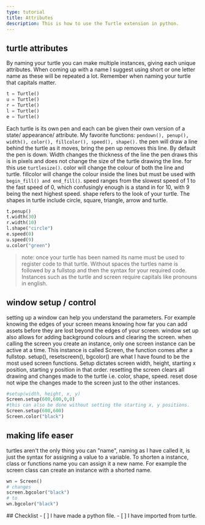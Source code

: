 ```yaml
---
type: tutorial
title: Attributes
description: This is how to use the Turtle extension in python.
---
```




## turtle attributes

By naming your turtle you can make multiple instances, giving each unique attributes. When coming up with a name I suggest using short or one letter name as these will be repeated a lot. Remember when naming your turtle that capitals matter.

``` python
t = Turtle()
u = Turtle()
r = Turtle()
l = Turtle()
e = Turtle()
```

Each turtle is its own pen and each can be given their own version of a state/ appearance/ attribute. 
My favorite functions: ``` pendown(), penup(), width(), color(), fillcolor(), speed(), shape(). ```
the pen will draw a line behind the turtle as it moves, bring the pen up removes this line. By default the pen is down. 
Width changes the thickness of the line the pen draws this is in pixels and does not change the size of the turtle drawing the line. for this use ``` turtlesize() ```. color will change the colour of both the line and turtle. fillcolor will change the colour inside the lines but must be used with ``` begin_fill() and end_fill() ```. speed ranges from the slowest speed of 1 to the fast speed of 0, which confusingly enough is a stand in for 10, with 9 being the next highest speed. shape refers to the look of your turtle. The shapes in turtle include circle, square, triangle, arrow and turtle.

``` python
t.penup()
t.width(30)
r.width(10)
l.shape("circle")
e.speed(0)
u.speed(9)
u.color("green") 
```

> note: once your turtle has been named its name must be used to register code to that turtle. Without spaces the turtles name is followed by a fullstop and then the syntax for your required code. Instances such as the turtle and screen require capitals like pronouns in english.


## window setup / control

setting up a window can help you understand the parameters. For example knowing the edges of your screen means knowing how far you can add assets before they are lost beyond the edges of your screen.
window set up also allows for adding background colours and clearing the screen.
when calling the screen you create an instance, only one screen instance can be active at a time. 
This instance is called Screen, the function comes after a fullstop. setup(), resetscreen(), bgcolor() are what I have found to be the most used screen functions. Setup dictates screen width, height, starting x position, starting y position in that order. resetting the screen clears all drawing and changes made to the turtle i.e. color, shape, speed. reset dose not wipe the changes made to the screen just to the other instances.

```python
#setup(width, height, x, y)
Screen.setup(600,600,0,0)
#this can also be done without setting the starting x, y positions.
Screen.setup(600,600)
Screen.color("black")
```

## making life easer

turtles aren't the only thing you can "name", naming as I have called it, is just the syntax for assigning a value to a variable. To shorten a instance, class or functions name you can assign it a new name. For example the screen class can create an instance with a shorted name.

```python 
wn = Screen()
# changes 
screen.bgcolor("black")
# to
wn.bgcolor("black")
```
<Box>
## Checklist

<Checklist>
- [ ] I have made a python file.
- [ ] I have imported from turtle.
</Checklist>
</Box>
